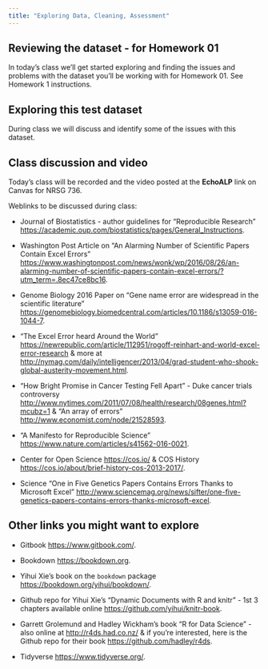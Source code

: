 ```yaml
---
title: "Exploring Data, Cleaning, Assessment"
---
```


## Reviewing the dataset - for Homework 01

In today's class we'll get started exploring and finding the issues and problems with the dataset you'll be working with for Homework 01. See Homework 1 instructions.

## Exploring this test dataset

During class we will discuss and identify some of the issues with this dataset.

## Class discussion and video

Today's class will be recorded and the video posted at the **EchoALP** link on Canvas for NRSG 736.

Weblinks to be discussed during class:

* Journal of Biostatistics - author guidelines for "Reproducible Research" [https://academic.oup.com/biostatistics/pages/General_Instructions](https://academic.oup.com/biostatistics/pages/General_Instructions).

* Washington Post Article on "An Alarming Number of Scientific Papers Contain Excel Errors" [https://www.washingtonpost.com/news/wonk/wp/2016/08/26/an-alarming-number-of-scientific-papers-contain-excel-errors/?utm_term=.8ec47ce8bc16](https://www.washingtonpost.com/news/wonk/wp/2016/08/26/an-alarming-number-of-scientific-papers-contain-excel-errors/?utm_term=.8ec47ce8bc16).

* Genome Biology 2016 Paper on "Gene name error are widespread in the scientific literature" [https://genomebiology.biomedcentral.com/articles/10.1186/s13059-016-1044-7](https://genomebiology.biomedcentral.com/articles/10.1186/s13059-016-1044-7).

* "The Excel Error heard Around the World" [https://newrepublic.com/article/112951/rogoff-reinhart-and-world-excel-error-research](https://newrepublic.com/article/112951/rogoff-reinhart-and-world-excel-error-research) & more at [http://nymag.com/daily/intelligencer/2013/04/grad-student-who-shook-global-austerity-movement.html](http://nymag.com/daily/intelligencer/2013/04/grad-student-who-shook-global-austerity-movement.html).

* "How Bright Promise in Cancer Testing Fell Apart" - Duke cancer trials controversy [http://www.nytimes.com/2011/07/08/health/research/08genes.html?mcubz=1](http://www.nytimes.com/2011/07/08/health/research/08genes.html?mcubz=1) & "An array of errors" [http://www.economist.com/node/21528593](http://www.economist.com/node/21528593).

* "A Manifesto for Reproducible Science" [https://www.nature.com/articles/s41562-016-0021](https://www.nature.com/articles/s41562-016-0021).

* Center for Open Science [https://cos.io/](https://cos.io/) & COS History [https://cos.io/about/brief-history-cos-2013-2017/](https://cos.io/about/brief-history-cos-2013-2017/).

* Science "One in Five Genetics Papers Contains Errors Thanks to Microsoft Excel" [http://www.sciencemag.org/news/sifter/one-five-genetics-papers-contains-errors-thanks-microsoft-excel](http://www.sciencemag.org/news/sifter/one-five-genetics-papers-contains-errors-thanks-microsoft-excel).

## Other links you might want to explore

* Gitbook [https://www.gitbook.com/](https://www.gitbook.com/).

* Bookdown [https://bookdown.org](https://bookdown.org).

* Yihui Xie's book on the `bookdown` package [https://bookdown.org/yihui/bookdown/](https://bookdown.org/yihui/bookdown/).

* Github repo for Yihui Xie's "Dynamic Documents with R and knitr" - 1st 3 chapters available online  [https://github.com/yihui/knitr-book](https://github.com/yihui/knitr-book).

* Garrett Grolemund and Hadley Wickham's book "R for Data Science" - also online at [http://r4ds.had.co.nz/](http://r4ds.had.co.nz/) & if you're interested, here is the Github repo for their book [https://github.com/hadley/r4ds](https://github.com/hadley/r4ds).

* Tidyverse [https://www.tidyverse.org/](https://www.tidyverse.org/).

